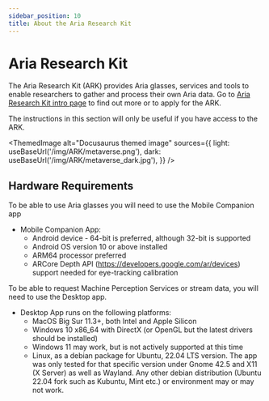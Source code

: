 ```yaml
---
sidebar_position: 10
title: About the Aria Research Kit
---
```


# Aria Research Kit

The Aria Research Kit (ARK) provides Aria glasses, services and tools to enable researchers to gather and process their own Aria data. Go to [Aria Research Kit intro page](https://www.projectaria.com/research-kit/) to find out more or to apply for the ARK.

The instructions in this section will only be useful if you have access to the ARK.



<ThemedImage
  alt="Docusaurus themed image"
  sources={{
    light: useBaseUrl('/img/ARK/metaverse.png'),
    dark: useBaseUrl('/img/ARK/metaverse_dark.jpg'),
  }}
/>


## Hardware Requirements

To be able to use Aria glasses you will need to use the Mobile Companion app

* Mobile Companion App:
    * Android device - 64-bit is preferred, although 32-bit is supported
    * Android OS version 10 or above installed
    * ARM64 processor preferred
    * ARCore Depth API (https://developers.google.com/ar/devices) support needed for eye-tracking calibration


To be able to request Machine Perception Services or stream data, you will need to use the Desktop app.

* Desktop App runs on the following platforms:
    * MacOS Big Sur 11.3+, both Intel and Apple Silicon
    * Windows 10 x86_64 with DirectX (or OpenGL but the latest drivers should be installed)
    * Windows 11 may work, but is not actively supported at this time
    * Linux, as a debian package for Ubuntu, 22.04 LTS version. The app was only tested for that specific version under Gnome 42.5 and X11 (X Server) as well as Wayland. Any other debian distribution (Ubuntu 22.04 fork such as Kubuntu, Mint etc.) or environment may or may not work.
